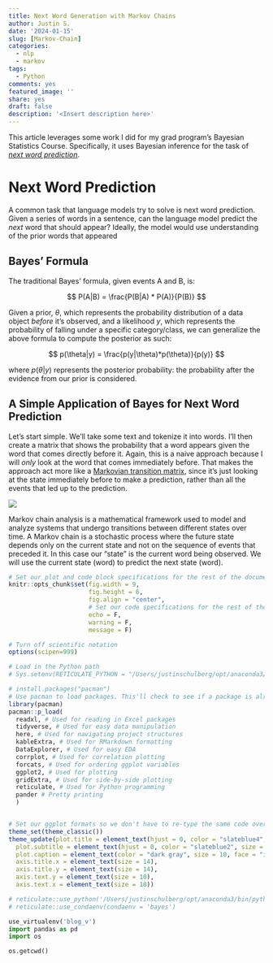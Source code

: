 ```yaml
---
title: Next Word Generation with Markov Chains
author: Justin S.
date: '2024-01-15'
slug: [Markov-Chain]
categories:
  - nlp
  - markov
tags:
  - Python
comments: yes
featured_image: ''
share: yes
draft: false
description: '<Insert description here>'
---
```


This article leverages some work I did for my grad program's Bayesian Statistics Course. Specifically, it uses Bayesian inference for the task of [*next word prediction*](https://arxiv.org/abs/2306.17184).

# Next Word Prediction
A common task that language models try to solve is next word prediction. Given a series of words in a sentence, can the language model predict the *next* word that should appear? Ideally, the model would use understanding of the prior words that appeared 



## Bayes' Formula
The traditional Bayes' formula, given events A and B, is:

$$
P(A|B) = \frac{P(B|A) * P(A)}{P(B)}
$$

Given a prior, $\theta$, which represents the probability distribution of a data object *before* it's observed, and a likelihood $y$, which represents the probability of falling under a specific category/class, we can generalize the above formula to compute the posterior as such:

$$
p(\theta|y) = \frac{p(y|\theta)*p(\theta)}{p(y)}
$$

where $p(\theta|y)$ represents the posterior probability: the probability after the evidence from our prior is considered.


## A Simple Application of Bayes for Next Word Prediction
Let's start simple. We'll take some text and tokenize it into words. I'll then create a matrix that shows the probability that a word appears given the word that comes directly before it. Again, this is a naive approach because I will *only* look at the word that comes immediately before. That makes the approach act more like a [Markovian transition matrix](https://www.jstor.org/stable/2584334), since it's just looking at the state immediately before to make a prediction, rather than all the events that led up to the prediction.

![](images/markov.png)

Markov chain analysis is a mathematical framework used to model and analyze systems that undergo transitions between different states over time. A Markov chain is a stochastic process where the future state depends only on the current state and not on the sequence of events that preceded it. In this case our "state" is the current word being observed. We will use the current state (word) to predict the next state (word).




```r
# Set our plot and code block specifications for the rest of the document.
knitr::opts_chunk$set(fig.width = 9,
                      fig.height = 6,
                      fig.align = "center",
                      # Set our code specifications for the rest of the document
                      echo = F,
                      warning = F,
                      message = F)

# Turn off scientific notation
options(scipen=999)

# Load in the Python path
# Sys.setenv(RETICULATE_PYTHON = "/Users/justinschulberg/opt/anaconda3/bin/python3")

# install.packages("pacman")
# Use pacman to load packages. This'll check to see if a package is already installed; if not, it'll install it. If it is installed, it'll run the library() function.
library(pacman)
pacman::p_load(
  readxl, # Used for reading in Excel packages
  tidyverse, # Used for easy data manipulation
  here, # Used for navigating project structures
  kableExtra, # Used for RMarkdown formatting
  DataExplorer, # Used for easy EDA
  corrplot, # Used for correlation plotting
  forcats, # Used for ordering ggplot variables
  ggplot2, # Used for plotting
  gridExtra, # Used for side-by-side plotting
  reticulate, # Used for Python programming
  pander # Pretty printing
  )


# Set our ggplot formats so we don't have to re-type the same code over-and-over again.
theme_set(theme_classic())
theme_update(plot.title = element_text(hjust = 0, color = "slateblue4", size = 20),
  plot.subtitle = element_text(hjust = 0, color = "slateblue2", size = 12),
  plot.caption = element_text(color = "dark gray", size = 10, face = "italic"),
  axis.title.x = element_text(size = 14),
  axis.title.y = element_text(size = 14),
  axis.text.y = element_text(size = 10),
  axis.text.x = element_text(size = 10))

# reticulate::use_python('/Users/justinschulberg/opt/anaconda3/bin/python3', require = TRUE)
# reticulate::use_condaenv(condaenv = 'bayes')


```


```python
use_virtualenv('blog_v')
import pandas as pd
import os

os.getcwd()
```